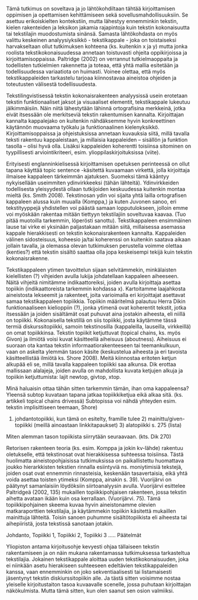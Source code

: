 ﻿
Tämä tutkimus on soveltava ja jo lähtökohdiltaan tähtää kirjoittamisen oppimisen ja opettamisen kehittämiseen sekä sovellusmahdollisuuksiin. Se asettuu erikoiskielten kontekstiin, mutta lähestyy ennemminkin tekstin, kielen rakenteiden ja leksikon jakamia rajapintoja kuin tekstin kokonaisuutta tai tekstilajin muodostumista sinänsä. Samasta lähtökohdasta on myös valittu keskeinen analyysiyksikkö - tekstikappale - joka on toistaiseksi harvakseltaan ollut tutkimuksen kohteena (ks. kuitenkin x ja y) mutta jonka roolista tekstikokonaisuudessa annetaan toistuvasti ohjeita oppikirjoissa ja kirjoittamisoppaissa. Paltridge (2002) on verrannut tutkielmaoppaita ja todellisten tutkielmien rakennetta ja toteaa, että yhtä mallia esitetään ja todellisuudessa variaatiota on huimasti. Voinee olettaa, että myös tekstikappaleiden tarkastelu tarjoaa kiinnostavaa aineistoa ohjeiden ja toteutusten välisestä todellisuudesta.

Tekstilingvistisessä tekstin kokonaisrakenteen analyysissä usein erotetaan tekstin funktionaaliset jaksot ja visuaaliset elementit, tekstikappale lukeutuu jälkimmäisiin. Näin niitä lähestytään lähinnä ortografisina merkkeinä, jotka eivät itsessään ole merkitseviä tekstin rakentumisen kannalta. Kirjoittajan kannalta kappalejako on kuitenkin nähdäksemme hyvin konkreettinen käytännön muovaama työkalu ja funktionaalinen kielenyksikkö. Kirjoittamisoppaissa ja ohjeistuksissa annetaan kuvauksia siitä, millä tavalla teksti rakentuu kappaleistaan, ja millaisia kappaleiden – sisällön ja funktion tasolla – olisi hyvä olla. Lisäksi kappaleiden koherentti toisiinsa sitominen on tyypillisesti arviointikriteeri, esim. ylioppilaskirjoituksissa (viite). 

Erityisesti englanninkielisessä kirjoittamisen opetuksen perinteessä on ollut tapana käyttää topic sentence -käsitettä kuvaamaan virkettä, jolla kirjoittaja ilmaisee kappaleen tärkeimmän ajatuksen. Suomeksi tämä kääntyy nykyisellään useimmiten ydinvirkkeeksi (tähän lähteitä). Ydinvirkkeiden todellisesta yleisyydestä ollaan tutkijoiden keskuudessa kuitenkin montaa mieltä (ks. Smith 2008). Tekstinosan ydin voi sijaita yhtä lailla ortografisen kappaleen alussa kuin muualla (Komppa,) ja kuten Juvonen sanoo, eri tekstityyppejä yhdistellen voi päästä samaan lopputulokseen, jolloin emme voi myöskään rakentaa mitään tiettyyn tekstilajiin soveltuvaa kaavaa. (Tuo pitää muotoilla tarkemmin, löperösti sanottu). Tekstikappaleen ensimmäinen lause tai virke ei yksinään paljastakaan mitään siitä, millaisessa asemassa kappale hierakkisesti on tekstin kokonaisrakenteen kannalta. Kappaleiden välinen sidosteisuus, koheesio ja/tai koherenssi on kuitenkin saatava aikaan jollain tavalla, ja olemassa olevan tutkimuksen perustella voimme olettaa (kenties?) että tekstin sisältö saattaa olla jopa keskeisempi tekijä kuin tekstin kokonaisrakenne. 

Tekstikappaleen ytimen tavoittelun sijaan selvitämmekin, minkälaisten kielellisten (?) vihjeiden avulla lukija johdatellaan kappaleen aiheeseen. Näitä vihjeitä nimitämme indikaattoreiksi, joiden avulla kirjoittaja asettaa topiikin (indikaattoreista tarkemmin kohdassa x). Kartoitamme laajahkosta aineistosta lekseemit ja rakenteet, joita varioimalla eri kirjoittajat asettavat samaa tekstikappaleen topiikkia. Topiikin määritelmä palautuu Herra Dikin funktionaaliseen kielioppiin (?), jonka ytimenä ovat koherentit tekstit, jotka itsessään ja joiden sisältämät osat puhuvat aina jostakin aiheesta, eli niillä on topiikki. Kokonaisella tekstillä on siis topiikki, josta käytämme tässä termiä diskurssitopiikki, samoin tekstinosilla (kappaleilla, lauseilla, virkkeillä) on omat topiikkinsa. 
Tekstin topiikit ketjuttuvat (topical chains, ks. myös Givon) ja ilmiötä voisi kuvat käsitteellä aiheisuus (aboutness). Aiheisuus ei suoraan ota kantaa tekstin informaatiorakenteeseen tai teemankulkuun, vaan on askelta ylemmän tason käsite (keskustelua aiheesta ja eri tavoista käsitteellistää ilmiötä ks. Shore 2008). Meitä kiinnostaa eritoten ketjun alkupää eli se, millä tavalla kappaleen topiikki saa alkunsa. Dik erottaa  mallissaan alalajeja, joiden avulla on mahdollista kuvata ketjujen alkuja ja topiikin ketjuttumista: lajit newtop, givtop, xtop.  




Minä haluaisin ottaa tähän sitten tarkemmin tämän, ihan oma kappaleensa?
Yleensä subtop kuvataan tapana jatkaa topiikkiketjua eikä alkaa sitä. (ks. artikkeli topical chains drivessä)
Subtopissa voi nähdä yhteyden esim. tekstin implisittiseen teemaan, Shore)

1)	johdantotopiikki, kun tämä on esitelty, framille tulee 2) mainittu/given-topiikki (meillä ainoastaan linkkitapaukset) 3) alatopiikki s. 275 (lista) 

Miten alemman tason topiikista siirrytään seuraavaan.   (kts. Dik 270)





Retorisen rakenteen teoria (ks. esim. Komppa ja jokin kv-lähde) rakentuu oletukselle, että tekstinosat ovat hierakkisessa suhteessa toisiinsa. Tästä huolimatta aineistopohjaisissa tutkimuksissa on paikallistettu huomattava joukko hierarkkisten tekstien rinnalla esiintyviä ns. moniytimisiä tekstejä, joiden osat ovat ennemmin rinnasteisia, keskenään tasavertaisia, eikä yhtä voida asettaa toisten ytimeksi (Komppa, ainakin s. 39). Vuorijärvi on päätynyt samanlaisiin löydöksiin siirtoanalyysin avulla. Vuorijärvi esittelee Paltridgeä (2002, 135) mukaillen topiikkipohjaisen rakenteen, jossa tekstin aihetta avataan ikään kuin osa kerrallaan. (Vuorijärvi. 75). Tämä topiikkipohjainen skeema kuvaa hyvin aineistonamme olevien matkaraporttien tekstilajia, ja käytämmekin topiikin käsitettä mukaillen mainittuja lähteitä. Toisin sanoen puhumme sisältötopiikista eli aiheesta tai aihepiiristä, josta tekstissä sanotaan jotakin. 

Johdanto, Topiikki 1, Topiikki 2, Topiikki 3  ….. Päätelmät

Yliopiston antama kirjoitusohje kevyesti ohjaa tällaiseen tekstin rakentamiseen ja on näin mukana rakentamassa tutkimuksessa tarkasteltua tekstilajia. Jokainen tekstikappale aloittaa uuden tekstikokonaisuuden, joka ei niinkään asetu hierakiseen suhteeseen edeltävien tekstikappaleiden kanssa, vaan ennemminkin on joko sekventiaalisesti tai listamaisesti jäsentynyt tekstin diskiurssitopiikin alle. Ja tästä sitten voisimme nostaa yleiselle kirjoitustaiton tasoa kuvaavalle scenelle, jossa puhutaan kirjoittajan näkökulmista. Mutta tämä sitten, kun olen saanut sen osion valmiiksi.




